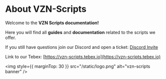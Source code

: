 # About VZN-Scripts

Welcome to the **VZN Scripts documentation!**

Here you will find all **guides** and **documentation** related to the scripts we offer.

If you still have questions join our Discord and open a ticket: [Discord Invite](discord.gg/wqzrVM3QYk)

Link to our Tebex: [https://vzn-scripts.tebex.io](https://vzn-scripts.tebex.io)

<img style={{ marginTop: 30 }} src="/static/logo.png" alt="vzn-scripts banner" />
